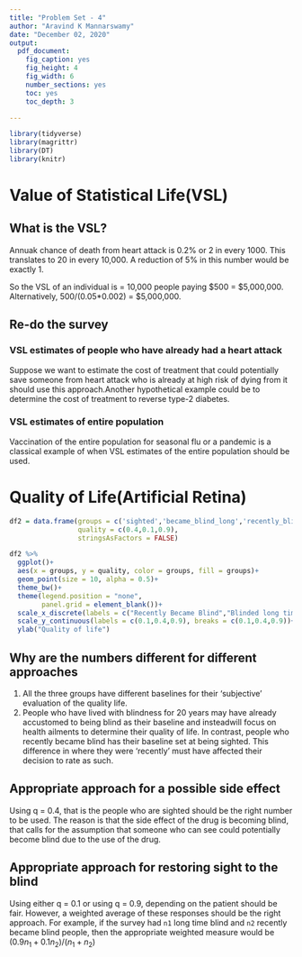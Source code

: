 ```yaml
---
title: "Problem Set - 4"
author: "Aravind K Mannarswamy"
date: "December 02, 2020"
output:
  pdf_document:
    fig_caption: yes
    fig_height: 4
    fig_width: 6
    number_sections: yes
    toc: yes
    toc_depth: 3

---
```



```r
library(tidyverse)
library(magrittr)
library(DT)
library(knitr)
```


# Value of Statistical Life(VSL)   


## What is the VSL?   

Annuak chance of death from heart attack is 0.2% or 2 in every 1000. This translates to 20 in every 10,000. A reduction of 5% in this number would be exactly 1.  

So the VSL of an individual is = 10,000 people paying \$500 = \$5,000,000.   
Alternatively, 500/(0.05*0.002) = \$5,000,000. 
    
## Re-do the survey   
  
### VSL estimates of people who have already had a heart attack    
Suppose we want to estimate the cost of treatment that could potentially save someone from heart attack who is already at high risk of dying from it should use this approach.Another hypothetical example could be to determine the cost of treatment to reverse type-2 diabetes.  


### VSL estimates of entire population   
Vaccination of the entire population for seasonal flu or a pandemic is a classical example of when VSL estimates of the entire population should be used.  

# Quality of Life(Artificial Retina)    

```r
df2 = data.frame(groups = c('sighted','became_blind_long','recently_blinded'),
                 quality = c(0.4,0.1,0.9),
                 stringsAsFactors = FALSE)

df2 %>% 
  ggplot()+
  aes(x = groups, y = quality, color = groups, fill = groups)+
  geom_point(size = 10, alpha = 0.5)+
  theme_bw()+
  theme(legend.position = "none",
        panel.grid = element_blank())+
  scale_x_discrete(labels = c("Recently Became Blind","Blinded long time ago","Sighted People"))+
  scale_y_continuous(labels = c(0.1,0.4,0.9), breaks = c(0.1,0.4,0.9))+
  ylab("Quality of life")
```

## Why are the numbers different for different approaches   

1. All the three groups have different baselines for their 'subjective' evaluation of the quality life.   
2. People who have lived with blindness for 20 years may have already accustomed to being blind as their baseline and insteadwill focus on health ailments to determine their quality of life. In contrast, people who recently became blind has their baseline set at being sighted. This difference in where they were 'recently' must have affected their decision to rate as such.   
   
## Appropriate approach for a possible side effect   
Using q = 0.4, that is the people who are sighted should be the right number to be used. The reason is that the side effect of the drug is becoming blind, that calls for the assumption that someone who can see could potentially become blind due to the use of the drug.   
   
## Appropriate approach for restoring sight to the blind   
Using either q = 0.1 or using q = 0.9, depending on the patient should be fair. However, a weighted average of these responses should be the right approach. For example, if the survey had `n1` long time blind and `n2` recently became blind people, then the appropriate weighted measure would be $(0.9 n_1 + 0.1n_2)/(n_1 + n_2)$      


